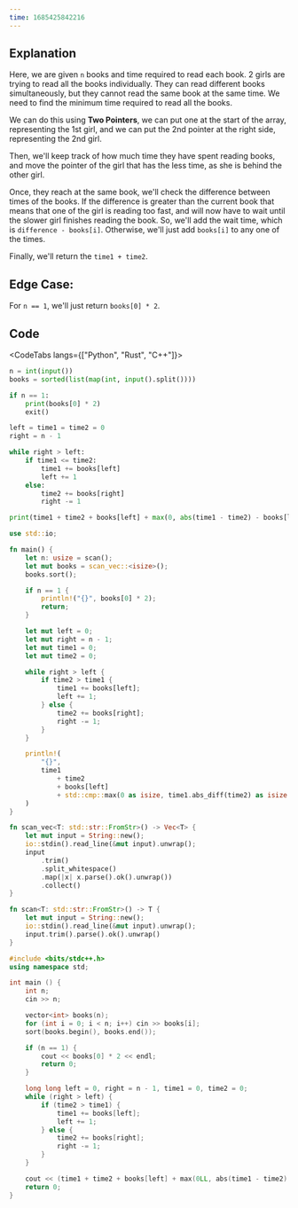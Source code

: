```yaml
---
time: 1685425842216
---
```


## Explanation

Here, we are given `n` books and time required to read each book. 2 girls are trying to read all the books individually. They can read different books simultaneously, but they cannot read the same book at the same time. We need to find the minimum time required to read all the books.

We can do this using **Two Pointers**, we can put one at the start of the array, representing the 1st girl, and we can put the 2nd pointer at the right side, representing the 2nd girl.

Then, we'll keep track of how much time they have spent reading books, and move the pointer of the girl that has the less time, as she is behind the other girl.

Once, they reach at the same book, we'll check the difference between times of the books. If the difference is greater than the current book that means that one of the girl is reading too fast, and will now have to wait until the slower girl finishes reading the book. So, we'll add the wait time, which is `difference - books[i]`. Otherwise, we'll just add `books[i]` to any one of the times.

Finally, we'll return the `time1 + time2`.

## Edge Case:

For `n == 1`, we'll just return `books[0] * 2`.

## Code

<CodeTabs langs={["Python", "Rust", "C++"]}>

```python
n = int(input())
books = sorted(list(map(int, input().split())))

if n == 1:
    print(books[0] * 2)
    exit()

left = time1 = time2 = 0
right = n - 1

while right > left:
    if time1 <= time2:
        time1 += books[left]
        left += 1
    else:
        time2 += books[right]
        right -= 1

print(time1 + time2 + books[left] + max(0, abs(time1 - time2) - books[left]))
```

```rust
use std::io;

fn main() {
    let n: usize = scan();
    let mut books = scan_vec::<isize>();
    books.sort();

    if n == 1 {
        println!("{}", books[0] * 2);
        return;
    }

    let mut left = 0;
    let mut right = n - 1;
    let mut time1 = 0;
    let mut time2 = 0;

    while right > left {
        if time2 > time1 {
            time1 += books[left];
            left += 1;
        } else {
            time2 += books[right];
            right -= 1;
        }
    }

    println!(
        "{}",
        time1
            + time2
            + books[left]
            + std::cmp::max(0 as isize, time1.abs_diff(time2) as isize - books[left])
    )
}

fn scan_vec<T: std::str::FromStr>() -> Vec<T> {
    let mut input = String::new();
    io::stdin().read_line(&mut input).unwrap();
    input
        .trim()
        .split_whitespace()
        .map(|x| x.parse().ok().unwrap())
        .collect()
}

fn scan<T: std::str::FromStr>() -> T {
    let mut input = String::new();
    io::stdin().read_line(&mut input).unwrap();
    input.trim().parse().ok().unwrap()
}
```

```cpp
#include <bits/stdc++.h>
using namespace std;

int main () {
    int n;
    cin >> n;

    vector<int> books(n);
    for (int i = 0; i < n; i++) cin >> books[i];
    sort(books.begin(), books.end());

    if (n == 1) {
        cout << books[0] * 2 << endl;
        return 0;
    }

    long long left = 0, right = n - 1, time1 = 0, time2 = 0;
    while (right > left) {
        if (time2 > time1) {
            time1 += books[left];
            left += 1;
        } else {
            time2 += books[right];
            right -= 1;
        }
    }

    cout << (time1 + time2 + books[left] + max(0LL, abs(time1 - time2) - books[left])) << endl;;
    return 0;
}
```

</CodeTabs>

